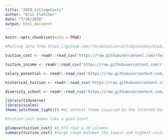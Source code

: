 ```yaml
---
title: "2020_CollegeCosts"
author: "Eric Fletcher"
date: "7/30/2020"
output: html_document
---
```


```r
knitr::opts_chunk$set(echo = TRUE)
```

```r
#Pulling data from https://github.com/rfordatascience/tidytuesday/blob/master/data/2020/2020-03-10/readme.md

tuition_cost <- readr::read_csv('https://raw.githubusercontent.com/rfordatascience/tidytuesday/master/data/2020/2020-03-10/tuition_cost.csv')

tuition_income <- readr::read_csv('https://raw.githubusercontent.com/rfordatascience/tidytuesday/master/data/2020/2020-03-10/tuition_income.csv') 

salary_potential <- readr::read_csv('https://raw.githubusercontent.com/rfordatascience/tidytuesday/master/data/2020/2020-03-10/salary_potential.csv')

historical_tuition <- readr::read_csv('https://raw.githubusercontent.com/rfordatascience/tidytuesday/master/data/2020/2020-03-10/historical_tuition.csv')

diversity_school <- readr::read_csv('https://raw.githubusercontent.com/rfordatascience/tidytuesday/master/data/2020/2020-03-10/diversity_school.csv')
```

```r
library(tidyverse)
library(scales)
theme_set(theme_light()) #my default theme inspired by the talented David Robinson (https://www.youtube.com/channel/UCeiiqmVK07qhY-wvg3IZiZQ)
```

```r
#tuition_cost seems like a good start.

glimpse(tuition_cost) #2,973 rows & 10 columns
summary(tuition_cost) #large range between the lowest and highest costs.   
```

